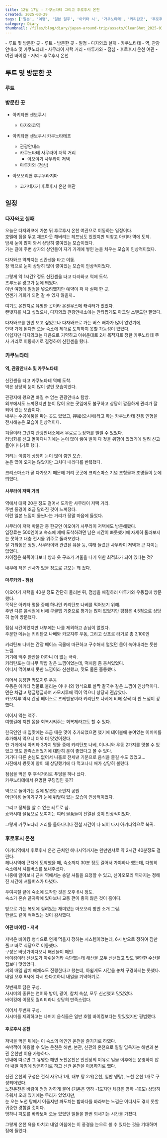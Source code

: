 ```yaml
---  
title: 12월 17일 - 가쿠노타테 그리고 후로후시 온천  
created: 2025-03-29  
tags: ['일본', '여행', '일본 일주', '아키타 시', '가쿠노타테', '키리탄포', '후로후시 온천', '후쿠우라지마']  
category: Diary  
thumbnail: /files/blog/diary/japan-around-trip/assets/CleanShot_2025-03-29_03.34.07@2x.png  
---  
```

  
  
<TableOfContents>  
- 루트 및 방문한 곳  
  - 루트  
  - 방문한 곳  
- 일정  
  - 다자와코 실패  
  - 카쿠노타테  
    - 역, 관광안내소 및 카쿠노타테  
    - 사무라이 저택 거리  
    - 마루카와 - 점심  
  - 후로후시 온천 여관  
    - 여관 바이킹 - 저녁  
    - 후로후시 온천  
</TableOfContents>  
  
## 루트 및 방문한 곳  
### 루트  
  
<ImageLoader src="/files/blog/diary/japan-around-trip/assets/image-20250303174025600.png" alt="image-20250303174025600" />  
  
### 방문한 곳  
  
- 아키타현 센보쿠시  
  - 다자와코역  
  
- 아키타현 센보쿠시 카쿠노타테쵸  
  - 관광안내소  
  - 카쿠노타테 사무라이 저택 거리  
    - 아오야기 사무라이 저택  
  - 마루카와 (점심)  
- 아오모리현 후쿠우라지마  
  - 코가네자키 후로후시 온천 여관  
  
## 일정  
  
### 다자와코 실패  
  
오늘은 다자와코에 가본 뒤 후로후시 온천 여관으로 이동하는 일정이다.  
호텔에 짐을 두고 체크아웃 해버리는 헤프닝도 있었지만 되찾고 아키타 역에 도착.  
밤새 눈이 많이 와서 상당히 쌓여있는 모습이었다.  
가는 길에 주변 상가의 상인들이 자기 가게에 쌓인 눈을 치우는 모습이 인상적이었다.  
<ImageLoader src="/files/blog/diary/japan-around-trip/assets/image-20250304194523463.png" alt="image-20250304194523463" />  
  
다자와코 역까지는 신칸센을 타고 이동.  
창 밖으로 눈이 상당히 많이 쌓여있는 모습이 인상적이었다.  
  
<ImageLoader src="/files/blog/diary/japan-around-trip/assets/image-20250304194732681.png" alt="image-20250304194732681" />  
  
<VideoLoader src="/files/blog/diary/japan-around-trip/assets/20241217_012757000_iOS.MOV" />  
  
그렇게 약 1시간? 정도 신칸센을 타고 다자와코 역에 도착.  
츠루노유 광고가 눈에 띄었다.  
이번 여행에 일정을 넣으려했지만 예약이 꽉 차 실패 한 곳.  
언젠가 기회가 되면 갈 수 있지 않을까..  
  
<ImageLoader src="/files/blog/diary/japan-around-trip/assets/image-20250304195021643.png" alt="image-20250304195021643" />  
  
여기도 온천지로 유명한 곳이라 온센무스메 캐릭터가 있었다.  
캔뱃지를 사고 싶었으나, 다자와코 관광안내소에는 안타깝게도 아크릴 스탠드만 팔았다.  
  
<ImageLoader src="/files/blog/diary/japan-around-trip/assets/image-20250304195034434.png" alt="image-20250304195034434" />  
  
다자와코를 한번 보고 싶었으나 다자와코로 가는 버스 배차가 많이 없었기에,  
만약 가게 된다면 오늘 숙소에 제대로 도착하지 못할 가능성이 있었다.  
아쉽지만 다자와코는 다음으로 기약하고 아쉬운대로 2차 목적지로 정한 카쿠노타테 무사 거리로 이동하기로 결정하여 신칸센을 탔다.  
  
<ImageLoader src="/files/blog/diary/japan-around-trip/assets/image-20250304195135771.png" alt="image-20250304195135771" />  
  
### 카쿠노타테  
  
#### 역, 관광안내소 및 카쿠노타테  
  
신칸센을 타고 카쿠노타테 역에 도착.  
역은 상당히 눈이 많이 쌓인 모습이었다.  
  
<ImageLoader src="/files/blog/diary/japan-around-trip/assets/CleanShot_2025-03-29_03.16.24@2x.png" alt="CleanShot_2025-03-29_03.16.24@2x" />  
  
관광지에 왔으면 빠질 수 없는 관광안내소 탐방.  
외부에서도 느껴졌지만 눈이 많이 오는 곳임에도 불구하고 상당히 깔끔하게 관리가 잘 되어 있는 모습이다.  
내부는 수공예품을 파는 곳도 있었고, 押絵(오시에)라고 하는 카쿠노타테 전통 인형을 전시해놓은 모습이 인상적이다.  
  
<ImageLoader src="/files/blog/diary/japan-around-trip/assets/CleanShot_2025-03-29_03.17.54.png" alt="CleanShot_2025-03-29_03.17.54" />  
  
<ImageLoader src="/files/blog/diary/japan-around-trip/assets/CleanShot_2025-03-29_03.18.51.png" alt="CleanShot_2025-03-29_03.18.51" />  
  
겨울이라 그런지 관광안내소에서 무료로 눈장화를 빌릴 수 있었다.  
러닝화를 신고 돌아다니기에는 눈이 많이 쌓여 발이 다 젖을 위험이 있었기에 빌려 신고 돌아다니기로 했다.  
  
거리는 이렇게 상당히 눈이 많이 쌓인 모습.  
눈은 많이 오지는 않았지만 그치다 내리다를 반복했다.  
  
<ImageLoader src="/files/blog/diary/japan-around-trip/assets/CleanShot_2025-03-29_03.23.38.png" alt="CleanShot_2025-03-29_03.23.38" />  
  
크리스마스가 곧 다가오기 때문에 거리 곳곳에 크리스마스 기념 조형물과 조명들이 눈에 띄었다.  
<ImageLoader src="/files/blog/diary/japan-around-trip/assets/CleanShot_2025-03-29_03.26.51@2x.png" alt="CleanShot_2025-03-29_03.26.51@2x" />  
  
#### 사무라이 저택 거리  
  
역에서 대략 20분 정도 걸어서 도착한 사무라이 저택 거리.  
주변 풍경이 조금 달라진 것이 느껴졌다.  
이런 일본 느낌이 물씬나는 거리가 정말 마음에 들었다.  
  
<ImageLoader src="/files/blog/diary/japan-around-trip/assets/CleanShot_2025-03-29_03.25.55.png" alt="CleanShot_2025-03-29_03.25.55" />  
  
<ImageLoader src="/files/blog/diary/japan-around-trip/assets/CleanShot_2025-03-29_03.28.14.png" alt="CleanShot_2025-03-29_03.28.14" />  
  
사무라이 저택 박물관 중 한곳인 아오야기 사무라이 저택에도 방문해봤다.  
입장료는 500엔이고 숙소에 제때 도착하려면 남은 시간이 빠듯했기에 자세히 둘러보지는 못하고 대충 전시물 위주로 둘러보았다.  
잘 가꿔놓은 정원, 사무라이와 관련된 유물 등, 여태 들렀던 사무라이 저택과 큰 차이는 없었다.  
차이점은 북쪽이다보니 방과 옷 구조가 겨울을 나기 위한 최적화가 되어 있다는 것?  
  
<ImageLoader src="/files/blog/diary/japan-around-trip/assets/CleanShot_2025-03-29_03.31.22.png" alt="CleanShot_2025-03-29_03.31.22" />  
  
내부에 작은 신사가 있을 정도로 규모는 꽤 컸다.  
<ImageLoader src="/files/blog/diary/japan-around-trip/assets/CleanShot_2025-03-29_03.33.36@2x.png" alt="CleanShot_2025-03-29_03.33.36@2x" />  
  
#### 마루카와 - 점심  
  
아오야기 저택을 40분 정도 간단히 둘러본 뒤, 점심을 해결하러 마루카와 우동집에 방문했다.  
목적은 아키타 명물 중에 하나인 키리탄포 나베를 먹어보기 위해.  
주변 다른 음식점에 비해 구글맵 기준으로 평가는 많이 없었지만 평점은 4.5점으로 상당히 높아 방문했다.  
  
<ImageLoader src="/files/blog/diary/japan-around-trip/assets/CleanShot_2025-03-29_03.34.07@2x.png" alt="CleanShot_2025-03-29_03.34.07@2x" />  
  
점심 시간이었지만 내부에는 나를 제외하고 손님이 없었다.  
주문한 메뉴는 키리탄포 나베와 카모지루 우동, 그리고 삿포로 라거로 총 3,100엔  
  
키리탄포 나베는 간장 베이스 국물에 따끈하고 구수해서 얼었던 몸이 녹아내리는 듯한 느낌.  
거기에 맥주 한잔을 더하니 더 없는 극락.  
키리탄포는 대나무 약밥 같은 느낌이었는데, 떡처럼 좀 뭉쳐있었다.  
어디서 먹어보지 못한 느낌이라 신선했고, 맛도 물론 훌륭했다.  
  
<ImageLoader src="/files/blog/diary/japan-around-trip/assets/CleanShot_2025-03-29_03.38.06@2x.png" alt="CleanShot_2025-03-29_03.38.06@2x" />  
  
이어서 등장한 카모지루 우동  
우동은 아키타 명물로 불리는 이나니와 형식으로 살짝 칼국수 같은 느낌이 인상적이다.  
면은 차갑고 탱글탱글하여 카모지루에 찍어 먹으니 상당히 괜찮았다.  
카모지루 역시 간장 베이스로 츠케멘용이라 키리탄포 나베에 비해 살짝 더 짠 느낌이 강했다.  
  
<ImageLoader src="/files/blog/diary/japan-around-trip/assets/CleanShot_2025-03-29_03.40.06.png" alt="CleanShot_2025-03-29_03.40.06" />  
  
이어서 먹는 맥주.  
여행길에 지친 몸을 회복시켜주는 회복제라고도 할 수 있다.  
  
<ImageLoader src="/files/blog/diary/japan-around-trip/assets/CleanShot_2025-03-29_03.42.16@2x.png" alt="CleanShot_2025-03-29_03.42.16@2x" />  
  
한국인인 내 입맛에는 조금 매운 맛이 추가되었으면 했기에 테이블에 놓여있는 이치미를 추가해서 먹으니 더욱 더 맛있어졌다.  
한 가게에서 아키타 3가지 명물 중에 키리탄포 나베, 이나니와 우동 2가지를 맛볼 수 있었고 맛도 만족스러웠기에 대단히 운이 좋았다고 볼 수 있다.  
거기다 다른 손님도 없어서 나홀로 전세낸 기분으로 음식을 즐길 수도 있었고...  
사진에서 봤듯이 양이 꽤 상당했기에 다 먹고나니 배가 상당히 불렀다.  
  
점심을 먹은 후 후식거리로 푸딩을 하나 샀다.  
카쿠노타테에서 유명한 푸딩집인 듯??  
  
<ImageLoader src="/files/blog/diary/japan-around-trip/assets/CleanShot_2025-03-29_03.46.38@2x.png" alt="CleanShot_2025-03-29_03.46.38@2x" />  
  
역으로 돌아가는 길에 발견한 쇼안지 공원  
어린이용 놀이기구가 눈에 뒤덮여 있는 모습이 인상적이었다.  
  
<ImageLoader src="/files/blog/diary/japan-around-trip/assets/CleanShot_2025-03-29_03.47.10.png" alt="CleanShot_2025-03-29_03.47.10" />  
  
그리고 정체를 알 수 없는 레트로 샵.  
쇼와시대 물품으로 보여지는 여러 물품들이 진열된 것이 인상적이었다.  
  
<ImageLoader src="/files/blog/diary/japan-around-trip/assets/CleanShot_2025-03-29_03.48.51.png" alt="CleanShot_2025-03-29_03.48.51" />  
  
그렇게 카쿠노타테 거리를 돌아다니다 전철 시간이 다 되어 다시 아키타역으로 복귀.  
  
<ImageLoader src="/files/blog/diary/japan-around-trip/assets/CleanShot_2025-03-29_03.51.15.png" alt="CleanShot_2025-03-29_03.51.15" />  
  
### 후로후시 온천  
  
아키타역에서 후로후시 온천 근처인 헤나시역까지는 완만덴샤로 약 2시간 40분정도 걸린다.  
헤나시역에 근처에 도착했을 때, 숙소까지 30분 정도 걸어서 가야하나 했는데, 다행히 숙소에서 셔틀버스를 보내주셨다.  
나중에 알아보니 근처 역에서는 송달 셔틀을 요청할 수 있고, 신아오모리 역까지는 정해진 시간에 셔틀버스가 다녔다.  
  
우여곡절 끝에 숙소에 도착한 것은 오후 6시 정도.  
숙소가 혼슈 끝자락에 있다보니 교통 편이 좋지 않은 것이 흠이다.  
  
방으로 가는 복도에 걸려있는 재미있는 아오모리 방언 소개 그림.  
한글도 같이 적혀있는 것이 감사했다.  
  
<ImageLoader src="/files/blog/diary/japan-around-trip/assets/CleanShot_2025-03-29_04.04.35@2x.png" alt="CleanShot_2025-03-29_04.04.35@2x" />  
  
####  여관 바이킹 - 저녁  
  
저녁은 바이킹 형식으로 언제 먹을지 정하는 시스템이었는데, 6시 반으로 정하여 짐만 풀고 바로 식당으로 이동했다.  
구성은 바닷가이다보니 해산물이 메인.  
바이킹이라 신선도가 아쉬울거라 속단했는데 해산물 모두 신선했고 맛도 웬만한 수산물 집보다 맛있었다.  
거의 매일 참치 해체쇼도 진행한다고 했는데, 아쉽게도 시간을 놓쳐 구경하지는 못했다.  
내일 오후 6시에 다시 한다고하니 내일을 기약하기로.  
  
<ImageLoader src="/files/blog/diary/japan-around-trip/assets/CleanShot_2025-03-29_03.58.52@2x.png" alt="CleanShot_2025-03-29_03.58.52@2x" />  
  
<ImageLoader src="/files/blog/diary/japan-around-trip/assets/CleanShot_2025-03-29_04.03.54.png" alt="CleanShot_2025-03-29_04.03.54" />  
  
첫번째로 담은 구성.  
사시미의 종류는 연어와 방어, 광어, 참치 속살, 모두 신선했고 맛있었다.  
바이킹에 이정도 퀄리티라니 상당히 만족스럽다.  
  
<ImageLoader src="/files/blog/diary/japan-around-trip/assets/CleanShot_2025-03-29_04.04.07.png" alt="CleanShot_2025-03-29_04.04.07" />  
  
이어서 두번째 구성.  
사시미를 제외하고는 나머지 음식들은 일반 호텔 바이킹보다는 맛있었지만 평범했다.  
  
<ImageLoader src="/files/blog/diary/japan-around-trip/assets/CleanShot_2025-03-29_04.02.40@2x.png" alt="CleanShot_2025-03-29_04.02.40@2x" />  
  
#### 후로후시 온천  
  
저녁을 먹은 뒤에는 이 숙소의 메인인 온천을 즐기기로 하였다.  
숙박객이 이용할 수 있는 온천은 해변, 본관, 신관의 온천으로 일일 입욕자는 해변과 본관 온천만 이용 가능하다.  
안내에 따르면 그 유명한 해변 노천온천은 안전상의 이유로 일몰 이후에는 운영하지 않아 내일 아침에 방문하기로 하고 신관 온천을 이용하기로 했다.  
  
신관 온천의 구성은 건식 사우나 1개, 내부 탕 2개(온천, 일반 냉탕), 노천 온천 1개로 구성되어있다.  
노천온천은 바람이 엄청 강하게 불어 (기온은 영하 -1도지만 체감은 영하 -10도) 상당히 추워서 오래 있기에는 무리가 있었지만,  
눈 오는 노천 탕에서 어둡지만 파도치는 밤바다를 바라보는 느낌은 어디서도 겪지 못할 귀중한 경험일 것이다.  
멍하니 파도를 바라보며 오늘 있었던 일들을 한번 되새기는 시간을 가졌다.  
  
  
그렇게 온천 욕을 마치고 내일 아침에는 이 풍경을 눈으로 볼 수 있다는 것을 기대하며 잠에 들었다.  
  
<ImageLoader src="/files/blog/diary/japan-around-trip/assets/CleanShot_2025-03-29_04.17.07@2x.png" alt="CleanShot_2025-03-29_04.17.07@2x" />  
  
  
